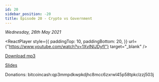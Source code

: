 ```yaml
---
id: 20
sidebar_position: -20
title: Episode 20 - Crypto vs Government
---
```



_Wednesday, 26th May 2021_

<ReactPlayer
  style={{
    paddingTop: 10,
    paddingBottom: 20,
  }}
  url={"https://www.youtube.com/watch?v=1XvlNIJDyfI"}
  target="_blank"
/>

[Download mp3](https://drive.google.com/file/d/1_XNbz_c5NYY0JUSZffaqcFFd-UZH__3B/view?usp=sharing)

[Slides](https://docs.google.com/presentation/d/1HwdKwmwkl8IhEGAwE398XRNnrTOR9smanEsLk2m8IPk/edit?usp=sharing)

Donations: bitcoincash:qp3mmpdkwpkdjhc8mcc6zxrwl45p58tpkclzzj503j
